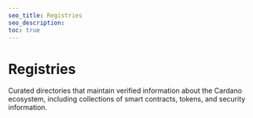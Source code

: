 ```yaml
---
seo_title: Registries
seo_description:
toc: true
---
```



# Registries

Curated directories that maintain verified information about the Cardano ecosystem, including collections of smart contracts, tokens, and security information.
